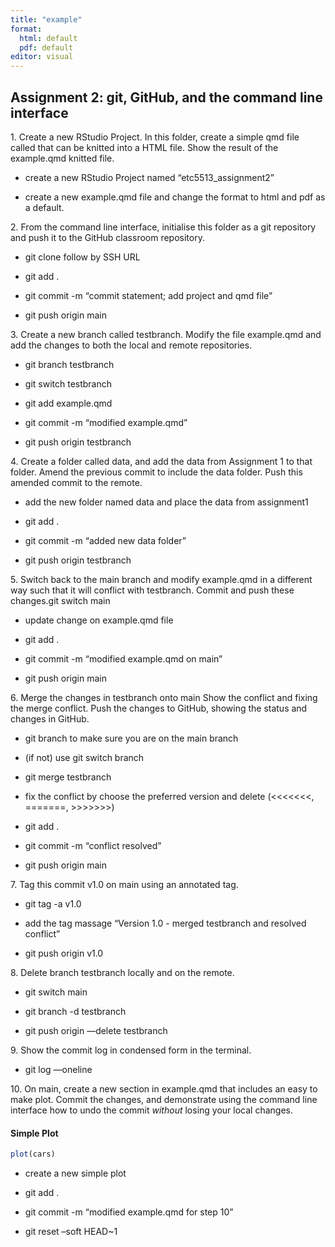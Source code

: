 ```yaml
---
title: "example"
format: 
  html: default
  pdf: default
editor: visual
---
```


## Assignment 2: git, GitHub, and the command line interface

1\. Create a new RStudio Project. In this folder, create a simple qmd file called that can be knitted into a HTML file. Show the result of the example.qmd knitted file.

-   create a new RStudio Project named "etc5513_assignment2"

-   create a new example.qmd file and change the format to html and pdf as a default.

2\. From the command line interface, initialise this folder as a git repository and push it to the GitHub classroom repository.

-   git clone follow by SSH URL

-   git add .

-   git commit -m "commit statement; add project and qmd file"

-   git push origin main

3\. Create a new branch called testbranch. Modify the file example.qmd and add the changes to both the local and remote repositories.

-   git branch testbranch

-   git switch testbranch

-   git add example.qmd

-   git commit -m "modified example.qmd"

-   git push origin testbranch

4\. Create a folder called data, and add the data from Assignment 1 to that folder. Amend the previous commit to include the data folder. Push this amended commit to the remote.

-   add the new folder named data and place the data from assignment1

-   git add .

-   git commit -m "added new data folder"

-   git push origin testbranch

5\. Switch back to the main branch and modify example.qmd in a different way such that it will conflict with testbranch. Commit and push these changes.git switch main

-   update change on example.qmd file

-   git add .

-   git commit -m "modified example.qmd on main"

-   git push origin main

6\. Merge the changes in testbranch onto main Show the conflict and fixing the merge conflict. Push the changes to GitHub, showing the status and changes in GitHub.

-   git branch to make sure you are on the main branch

-   (if not) use git switch branch

-   git merge testbranch

-   fix the conflict by choose the preferred version and delete (\<\<\<\<\<\<\<, =======, \>\>\>\>\>\>\>)

-   git add .

-   git commit -m "conflict resolved"

-   git push origin main

7\. Tag this commit v1.0 on main using an annotated tag.

-   git tag -a v1.0

-   add the tag massage "Version 1.0 - merged testbranch and resolved conflict"

-   git push origin v1.0

8\. Delete branch testbranch locally and on the remote.

-   git switch main

-   git branch -d testbranch

-   git push origin —delete testbranch

9\. Show the commit log in condensed form in the terminal.

-   git log —oneline

10\. On main, create a new section in example.qmd that includes an easy to make plot. Commit the changes, and demonstrate using the command line interface how to undo the commit *without* losing your local changes.

#### Simple Plot

```r
plot(cars)
```

-   create a new simple plot

-   git add .

-   git commit -m "modified example.qmd for step 10"

-   git reset --soft HEAD\~1
